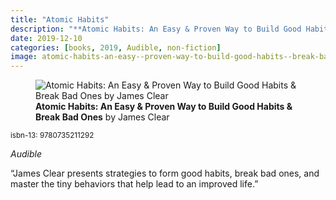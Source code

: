 ```yaml
---
title: "Atomic Habits"
description: "**Atomic Habits: An Easy & Proven Way to Build Good Habits & Break Bad Ones** by James Clear"
date: 2019-12-10
categories: [books, 2019, Audible, non-fiction]
image: atomic-habits-an-easy--proven-way-to-build-good-habits--break-bad-ones.jpg
---
```

![**Atomic Habits: An Easy & Proven Way to Build Good Habits & Break Bad Ones** by James Clear](atomic-habits-an-easy--proven-way-to-build-good-habits--break-bad-ones.jpg){fig-align="left"}

<sup>isbn-13: 9780735211292</sup>

*Audible*

"James Clear presents strategies to form good habits, break bad ones, and
master the tiny behaviors that help lead to an improved life."